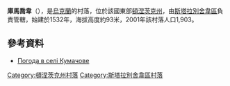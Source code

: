 {{coord|47|37|26|N|38|15|51|E|scale:30000|display=title}}

'''庫馬喬韋'''（{{lang-uk|Кумачове}}），是[[烏克蘭|烏克蘭]]的村落，位於該國東部[[頓涅茨克州|頓涅茨克州]]，由[[斯塔拉別舍韋區|斯塔拉別舍韋區]]負責管轄，始建於1532年，海拔高度約93米，2001年該村落人口1,903。

==參考資料==
* [http://weather.in.ua/ua/doneckaja/12739 Погода в селі Кумачове] {{Wayback|url=http://weather.in.ua/ua/doneckaja/12739 |date=20160825013326 }}

{{DEFAULTSORT:Кумачове}}
[[Category:頓涅茨克州村落|Category:頓涅茨克州村落]]
[[Category:斯塔拉別舍韋區村落|Category:斯塔拉別舍韋區村落]]


{{Donetsk-geo-stub}}